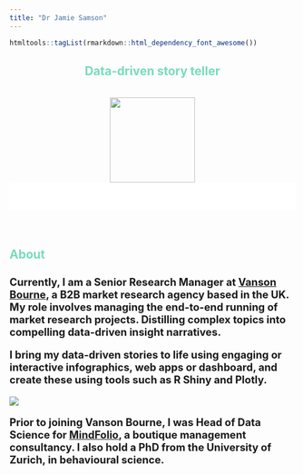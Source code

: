 ---
title: "Dr Jamie Samson"
---

```{r setup, include=FALSE}
htmltools::tagList(rmarkdown::html_dependency_font_awesome())
```

<style>

h1{
  font-size: 5em !important;
  color: #3B6E5C;
}

h2{
 color: #76dcb9; 
}

h4{
  font-size: 1.3em !important;
}

.navbar-default {
    background-color: #76dcb9;
    border-color: #76dcb9;
}

.fade-in-section {
  opacity: 0;
  transform: translateY(20vh);
  visibility: hidden;
  transition: opacity 0.6s ease-out, transform 1.2s ease-out;
  will-change: opacity, visibility;
}
.fade-in-section.is-visible {
  opacity: 1;
  transform: none;
  visibility: visible;
}


.hideme
{
    opacity:0;
}


.top {
  margin: 0;
  position: relative;
  width: 100%;
  background-color: #ffffff;
  height: 50px;
  opacity: 1;
  text-align: center;
  font-size: 80px;
  font-weight: 100;
  color: #000000;
}

.title {
 text-align: center;
}
</style>

<script>

$(function(){//$(document).ready shorthand
  $('.monster').fadeIn('slow');
});
$(document).ready(function() {
    /* Every time the window is scrolled ... */
    $(window).scroll( function(){
        /* Check the location of each desired element */
        $('.hideme').each( function(i){
            var bottom_of_object = $(this).position().top + $(this).outerHeight();
            var bottom_of_window = $(window).scrollTop() + $(window).height();
            /* If the object is completely visible in the window, fade it it */
            if( bottom_of_window > bottom_of_object ){
                $(this).animate({'opacity':'1'},100);
            }
        }); 
    });
    
});


$(window).scroll(function(){
    $(".top").css("opacity", 1 - $(window).scrollTop() / 700);
  });

</script>

<center>
<h2>Data-driven story teller</h2>
</center>
<br>
<center><img src="images/jsamson2.jpg" width="150px"></center>

<div class="top">
<center><span style="font-size: 48px;"><i class="fa fa-angle-double-down"></i></span></center>
</div>
<br>
<br>
<h2>About</h2>
<h4>Currently, I am a Senior Research Manager at <a href="https://www.vansonbourne.com/" target="_blank">Vanson Bourne</a>, a B2B market research agency based in the UK. My role involves managing the end-to-end running of market research projects. Distilling complex topics into compelling data-driven insight narratives.

I bring my data-driven stories to life using engaging or interactive infographics, web apps or dashboard, and create these using tools such as R Shiny and Plotly.<br>

<img src="images/portfolio.png."></img>

Prior to joining Vanson Bourne, I was Head of Data Science for <a href="https://www.mindfolio.com/" target="_blank">MindFolio</a>, a boutique management consultancy. I also hold a PhD from the University of Zurich, in behavioural science.</h4>

<br>
<br>
<div class="hideme">
<h2>Industry skills</h2>
<h4>
behavioural research <br>
concept development | visioning<br>
consumer/market research | brand research | research for content<br>
end-to-end project management<br>
line management
</h4>
</div>
<br>
<br>
<div class="hideme">
<h2>Technical skills</h2>

<h3>Research techniques</h3>
<h4>
survey design/programming<br>
quant & qual<br>
maxdiff | conjoint
</h4>
</div>

<div class="hideme">
<h3>Analytical techniques</h3>
<h4>
base statistical techniques | clustering/segmentation | ML<br>
sentiment analysis | NLP | topic modelling
</h4>
</div>

<div class="hideme">
<h3>R</h3>
<h4>
shiny | markdown<br>
ggplot2 | plotly | leaflet<br>
tidyverse<br>
API's | webscraping
<h4>
</div>

<div class="hideme">
<h3>Other skills</h3>
<h4>
html | css | javascript<br>
Git | GitHub<br>
Netlify | MongoDB
</h4>
</div>

<div class="hideme">
<br>
<br>
<h2>Projects</h2>
<h4>From creating a unique bespoke survey platform to a tool to analyse community health, I have worked on a range of development-led data projects, bringing a unique perspective on how data is presented/used</h4>
</div>
<div class="hideme">
<br>
<center>
<table>
 <tr>
 <td style="padding-right: 10px;">
 <img src="images/survey.gif" style="height: 200px;">
 </td>
  <td>
 <img src="images/community_audit.png" style="height: 200px;">
 </td>
 </tr>
 </table>
</center>
<br>
<h4>
You can find an example of one of my creations <a href="https://mindfolio.shinyapps.io/Community-Audit/" target="blank_">here</a> (works best on desktop) - a big data app which uses over 20 variables across London wards to get an understanding of community health. You can read more about the tool in this article for TechUK <a href="https://www.techuk.org/resource/the-power-of-big-data-in-understanding-shaping-community-development2.html" target="blank_">here</a>.
<br>
<br>
Using my background in behavioural science, I have also helped innovate and develop MindFolio's Place Attachment insights system. This tool combines allows us to measure people's emotional connections to a place and where improvements are needed to help create more wholesome communities. You can find more details <a href="https://mindfolio.com/place-attachment-insight-system-to-create-lasting-communities/" target="blank_">here</a>.</h4>
</br>
</div>
<br>
<div class="hideme">
<h2>Open source projects</h2>
<h4>
<a href="https://github.com/JamieSamson">Click here</a> to visit my GitHub profile for some open source R projects I have written</h4>
</div>